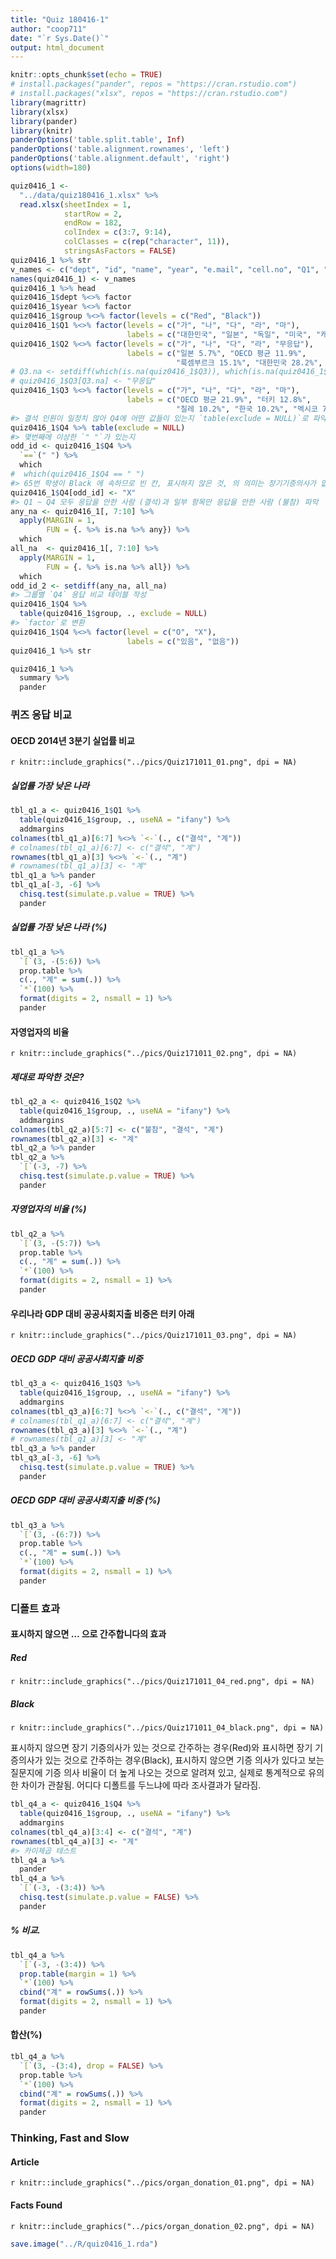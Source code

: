 ```yaml
---
title: "Quiz 180416-1"
author: "coop711"
date: "`r Sys.Date()`"
output: html_document
---
```


```r
knitr::opts_chunk$set(echo = TRUE)
# install.packages("pander", repos = "https://cran.rstudio.com")
# install.packages("xlsx", repos = "https://cran.rstudio.com")
library(magrittr)
library(xlsx)
library(pander)
library(knitr)
panderOptions('table.split.table', Inf)
panderOptions('table.alignment.rownames', 'left')
panderOptions('table.alignment.default', 'right')
options(width=180)
```

```r
quiz0416_1 <-
  "../data/quiz180416_1.xlsx" %>% 
  read.xlsx(sheetIndex = 1, 
            startRow = 2, 
            endRow = 182, 
            colIndex = c(3:7, 9:14), 
            colClasses = c(rep("character", 11)), 
            stringsAsFactors = FALSE)
quiz0416_1 %>% str
v_names <- c("dept", "id", "name", "year", "e.mail", "cell.no", "Q1", "Q2", "Q3", "Q4", "group")
names(quiz0416_1) <- v_names
quiz0416_1 %>% head
quiz0416_1$dept %<>% factor
quiz0416_1$year %<>% factor
quiz0416_1$group %<>% factor(levels = c("Red", "Black"))
quiz0416_1$Q1 %<>% factor(levels = c("가", "나", "다", "라", "마"), 
                          labels = c("대한민국", "일본", "독일", "미국", "캐나다"))
quiz0416_1$Q2 %<>% factor(levels = c("가", "나", "다", "라", "무응답"), 
                          labels = c("일본 5.7%", "OECD 평균 11.9%", 
                                     "룩셈부르크 15.1%", "대한민국 28.2%", "불참"))
# Q3.na <- setdiff(which(is.na(quiz0416_1$Q3)), which(is.na(quiz0416_1$Q4)))
# quiz0416_1$Q3[Q3.na] <- "무응답"
quiz0416_1$Q3 %<>% factor(levels = c("가", "나", "다", "라", "마"), 
                          labels = c("OECD 평균 21.9%", "터키 12.8%", 
                                     "칠레 10.2%", "한국 10.2%", "멕시코 7.4%"))
#> 결석 인원이 일정치 않아 Q4에 어떤 값들이 있는지 `table(exclude = NULL)`로 파악.
quiz0416_1$Q4 %>% table(exclude = NULL)
#> 몇번째에 이상한 `" "`가 있는지
odd_id <- quiz0416_1$Q4 %>%
  `==`(" ") %>%
  which
#  which(quiz0416_1$Q4 == " ")
#> 65번 학생이 Black 에 속하므로 빈 칸, 표시하지 않은 것, 의 의미는 장기기증의사가 없는 것임. 
quiz0416_1$Q4[odd_id] <- "X"
#> Q1 ~ Q4 모두 응답을 안한 사람 (결석)과 일부 항목만 응답을 안한 사람 (불참) 파악
any_na <- quiz0416_1[, 7:10] %>%
  apply(MARGIN = 1, 
        FUN = {. %>% is.na %>% any}) %>%
  which
all_na  <- quiz0416_1[, 7:10] %>%
  apply(MARGIN = 1, 
        FUN = {. %>% is.na %>% all}) %>%
  which
odd_id_2 <- setdiff(any_na, all_na)
#> 그룹별 `Q4` 응답 비교 테이블 작성
quiz0416_1$Q4 %>%
  table(quiz0416_1$group, ., exclude = NULL)
#> `factor`로 변환
quiz0416_1$Q4 %<>% factor(level = c("O", "X"), 
                          labels = c("있음", "없음"))
quiz0416_1 %>% str  
```

```r
quiz0416_1 %>% 
  summary %>% 
  pander
```

### 퀴즈 응답 비교

#### OECD 2014년 3분기 실업률 비교

`r knitr::include_graphics("../pics/Quiz171011_01.png", dpi = NA)`

##### 실업률 가장 낮은 나라

```r
tbl_q1_a <- quiz0416_1$Q1 %>%
  table(quiz0416_1$group, ., useNA = "ifany") %>%
  addmargins
colnames(tbl_q1_a)[6:7] %<>% `<-`(., c("결석", "계"))
# colnames(tbl_q1_a)[6:7] <- c("결석", "계")
rownames(tbl_q1_a)[3] %<>% `<-`(., "계")
# rownames(tbl_q1_a)[3] <- "계"
tbl_q1_a %>% pander
tbl_q1_a[-3, -6] %>% 
  chisq.test(simulate.p.value = TRUE) %>%
  pander
```

##### 실업률 가장 낮은 나라 (%)

```r
tbl_q1_a %>% 
  `[`(3, -(5:6)) %>%
  prop.table %>%
  c(., "계" = sum(.)) %>%
  `*`(100) %>%
  format(digits = 2, nsmall = 1) %>%
  pander
```

#### 자영업자의 비율

`r knitr::include_graphics("../pics/Quiz171011_02.png", dpi = NA)`

##### 제대로 파악한 것은?

```r
tbl_q2_a <- quiz0416_1$Q2 %>%
  table(quiz0416_1$group, ., useNA = "ifany") %>%
  addmargins
colnames(tbl_q2_a)[5:7] <- c("불참", "결석", "계")
rownames(tbl_q2_a)[3] <- "계"
tbl_q2_a %>% pander
tbl_q2_a %>% 
  `[`(-3, -7) %>%
  chisq.test(simulate.p.value = TRUE) %>%
  pander
```

##### 자영업자의 비율 (%)

```r
tbl_q2_a %>% 
  `[`(3, -(5:7)) %>%
  prop.table %>%
  c(., "계" = sum(.)) %>%
  `*`(100) %>%
  format(digits = 2, nsmall = 1) %>%
  pander
```

#### 우리나라 GDP 대비 공공사회지출 비중은 터키 아래

`r knitr::include_graphics("../pics/Quiz171011_03.png", dpi = NA)`

##### OECD GDP 대비 공공사회지출 비중

```r
tbl_q3_a <- quiz0416_1$Q3 %>%
  table(quiz0416_1$group, ., useNA = "ifany") %>%
  addmargins
colnames(tbl_q3_a)[6:7] %<>% `<-`(., c("결석", "계"))
# colnames(tbl_q1_a)[6:7] <- c("결석", "계")
rownames(tbl_q3_a)[3] %<>% `<-`(., "계")
# rownames(tbl_q1_a)[3] <- "계"
tbl_q3_a %>% pander
tbl_q3_a[-3, -6] %>% 
  chisq.test(simulate.p.value = TRUE) %>%
  pander
```

##### OECD GDP 대비 공공사회지출 비중 (%)

```r
tbl_q3_a %>% 
  `[`(3, -(6:7)) %>%
  prop.table %>%
  c(., "계" = sum(.)) %>%
  `*`(100) %>%
  format(digits = 2, nsmall = 1) %>%
  pander
```

### 디폴트 효과

#### 표시하지 않으면 ... 으로 간주합니다의 효과

##### Red 

`r knitr::include_graphics("../pics/Quiz171011_04_red.png", dpi = NA)`

##### Black

`r knitr::include_graphics("../pics/Quiz171011_04_black.png", dpi = NA)`

표시하지 않으면 장기 기증의사가 있는 것으로 간주하는 경우(Red)와 표시하면 장기 기증의사가 있는 것으로 간주하는 경우(Black), 표시하지 않으면 기증 의사가 있다고 보는 질문지에 기증 의사 비율이 더 높게 나오는 것으로 알려져 있고, 실제로 통계적으로 유의한 차이가 관찰됨. 어디다 디폴트를 두느냐에 따라 조사결과가 달라짐.

```r
tbl_q4_a <- quiz0416_1$Q4 %>%
  table(quiz0416_1$group, ., useNA = "ifany") %>%
  addmargins
colnames(tbl_q4_a)[3:4] <- c("결석", "계")
rownames(tbl_q4_a)[3] <- "계"
#> 카이제곱 테스트
tbl_q4_a %>% 
  pander
tbl_q4_a %>%
  `[`(-3, -(3:4)) %>%
  chisq.test(simulate.p.value = FALSE) %>%
  pander
```

##### % 비교.  

```r
tbl_q4_a %>% 
  `[`(-3, -(3:4)) %>%
  prop.table(margin = 1) %>%
  `*`(100) %>%
  cbind("계" = rowSums(.)) %>%
  format(digits = 2, nsmall = 1) %>%
  pander
```

#### 합산(%)

```r
tbl_q4_a %>% 
  `[`(3, -(3:4), drop = FALSE) %>%
  prop.table %>%
  `*`(100) %>%
  cbind("계" = rowSums(.)) %>%
  format(digits = 2, nsmall = 1) %>%
  pander
```

### Thinking, Fast and Slow

#### Article

`r knitr::include_graphics("../pics/organ_donation_01.png", dpi = NA)`

#### Facts Found

`r knitr::include_graphics("../pics/organ_donation_02.png", dpi = NA)`

```r
save.image("../R/quiz0416_1.rda")
```
